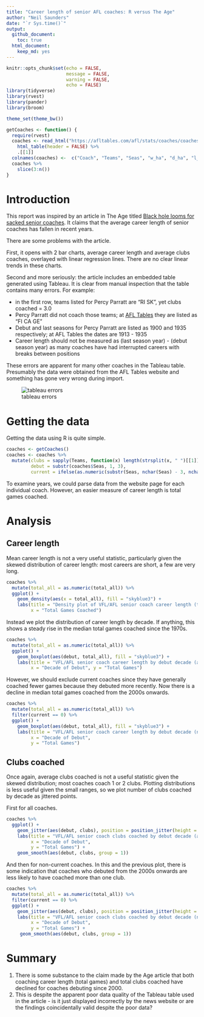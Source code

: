 ```yaml
---
title: "Career length of senior AFL coaches: R versus The Age"
author: "Neil Saunders"
date: "`r Sys.time()`"
output:
  github_document:
    toc: true
  html_document: 
    keep_md: yes
---
```


```r
knitr::opts_chunk$set(echo = FALSE, 
                      message = FALSE, 
                      warning = FALSE,
                      echo = FALSE)
library(tidyverse)
library(rvest)
library(pander)
library(broom)

theme_set(theme_bw())

getCoaches <- function() {
  require(rvest)
  coaches <- read_html("https://afltables.com/afl/stats/coaches/coaches_idx.html") %>%
    html_table(header = FALSE) %>%
    .[[1]]
  colnames(coaches) <-  c("Coach", "Teams", "Seas", "w_ha", "d_ha", "l_ha", "total_ha", "percent_ha", "w_finals", "d_finals", "l_finals", "total_finals", "percent_finals", "w_all", "d_all", "l_all", "total_all", "percent_all", "pr", "gf")
  coaches %>%
    slice(3:n())
}
```

# Introduction
This report was inspired by an article in The Age titled [Black hole looms for sacked senior coaches](http://www.theage.com.au/afl/afl-news/black-hole-looms-for-sacked-senior-coaches-20141001-10otho.html). It claims that the average career length of senior coaches has fallen in recent years.

There are some problems with the article.

First, it opens with 2 bar charts, average career length and average clubs coaches, overlayed with linear regression lines. There are no clear linear trends in these charts.

Second and more seriously: the article includes an embedded table generated using Tableau. It is clear from manual inspection that the table contains many errors. For example:

- in the first row, teams listed for Percy Parratt are "RI SK", yet clubs coached = 3.0
- Percy Parratt did not coach those teams; at [AFL Tables](http://afltables.com/afl/stats/coaches/Percy_Parratt.html) they are listed as "FI CA GE"
- Debut and last seasons for Percy Parratt are listed as 1900 and 1935 respectively; at AFL Tables the dates are 1913 - 1935
- Career length should not be measured as (last season year) - (debut season year) as many coaches have had interrupted careers with breaks between positions

These errors are apparent for many other coaches in the Tableau table. Presumably the data were obtained from the AFL Tables website and something has gone very wrong during import.

![tableau errors](tableau-errors.png)

# Getting the data
Getting the data using R is quite simple.

```r
coaches <- getCoaches()
coaches <- coaches %>%
  mutate(clubs = sapply(Teams, function(x) length(strsplit(x, " ")[[1]])),
         debut = substr(coaches$Seas, 1, 3),
         current = ifelse(as.numeric(substr(Seas, nchar(Seas) - 3, nchar(Seas))) < as.numeric(substring(Sys.Date(), 1, 4))-1, 0, 1))
```

To examine years, we could parse data from the website page for each individual coach. However, an easier measure of career length is total games coached.


# Analysis
## Career length
Mean career length is not a very useful statistic, particularly given the skewed distribution of career length: most careers are short, a few are very long.

```r
coaches %>%
  mutate(total_all = as.numeric(total_all)) %>%
  ggplot() + 
    geom_density(aes(x = total_all), fill = "skyblue3") + 
    labs(title = "Density plot of VFL/AFL senior coach career length (total games)", 
         x = "Total Games Coached")
```

Instead we plot the distribution of career length by decade. If anything, this shows a steady rise in the median total games coached since the 1970s.

```r
coaches %>%
  mutate(total_all = as.numeric(total_all)) %>%
  ggplot() + 
    geom_boxplot(aes(debut, total_all), fill = "skyblue3") + 
    labs(title = "VFL/AFL senior coach career length by debut decade (all)", 
         x = "Decade of Debut", y = "Total Games")
```

However, we should exclude current coaches since they have generally coached fewer games because they debuted more recently. Now there is a decline in median total games coached from the 2000s onwards.

```r
coaches %>%
  mutate(total_all = as.numeric(total_all)) %>%
  filter(current == 0) %>%
  ggplot() + 
    geom_boxplot(aes(debut, total_all), fill = "skyblue3") + 
    labs(title = "VFL/AFL senior coach career length by debut decade (non-current)", 
         x = "Decade of Debut", 
         y = "Total Games")
```

## Clubs coached
Once again, average clubs coached is not a useful statistic given the skewed distribution; most coaches coach 1 or 2 clubs. Plotting distributions is less useful given the small ranges, so we plot number of clubs coached by decade as jittered points.

First for all coaches.

```r
coaches %>%
  ggplot() + 
    geom_jitter(aes(debut, clubs), position = position_jitter(height = 0)) + 
    labs(title = "VFL/AFL senior coach clubs coached by debut decade (all)", 
         x = "Decade of Debut", 
         y = "Total Games") + 
    geom_smooth(aes(debut, clubs, group = 1))
```

And then for non-current coaches. In this and the previous plot, there is some indication that coaches who debuted from the 2000s onwards are less likely to have coached more than one club.

```r
coaches %>%
  mutate(total_all = as.numeric(total_all)) %>%
  filter(current == 0) %>%
  ggplot() + 
    geom_jitter(aes(debut, clubs), position = position_jitter(height = 0)) + 
    labs(title = "VFL/AFL senior coach clubs coached by debut decade (non-current)", 
         x = "Decade of Debut", 
         y = "Total Games") + 
     geom_smooth(aes(debut, clubs, group = 1))
```

# Summary
1. There is some substance to the claim made by the Age article that both coaching career length (total games) and total clubs coached have declined for coaches debuting since 2000. 
2. This is despite the apparent poor data quality of the Tableau table used in the article - is it just displayed incorrectly by the news website or are the findings coincidentally valid despite the poor data?